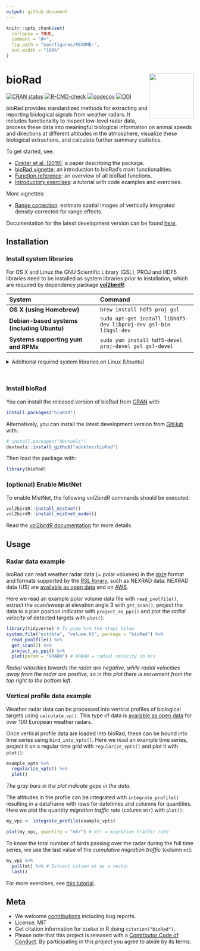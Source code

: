 ```yaml
---
output: github_document
---
```


<!-- README.md is generated from README.Rmd. Please edit that file and knit with devtools::build_readme() -->

```r
knitr::opts_chunk$set(
  collapse = TRUE,
  comment = "#>",
  fig.path = "man/figures/README-",
  out.width = "100%"
)
```

# bioRad <img src="man/figures/logo.png" align="right" alt="" width="120">

<!-- badges: start -->
[![CRAN status](https://www.r-pkg.org/badges/version/bioRad)](https://cran.r-project.org/package=bioRad)
[![R-CMD-check](https://github.com/adokter/bioRad/workflows/R-CMD-check/badge.svg)](https://github.com/adokter/bioRad/actions)
[![codecov](https://codecov.io/gh/adokter/bioRad/branch/master/graph/badge.svg?token=pDmyO4JVJu)](https://app.codecov.io/gh/adokter/bioRad)
[![DOI](https://zenodo.org/badge/DOI/10.5281/zenodo.3370004.svg)](https://doi.org/10.5281/zenodo.3370004)
<!-- badges: end -->

bioRad provides standardized methods for extracting and reporting biological signals from weather radars. It includes functionality to inspect low-level radar data, process these data into meaningful biological information on animal speeds and directions at different altitudes in the atmosphere, visualize these biological extractions, and calculate further summary statistics.

To get started, see:

* [Dokter et al. (2019)](https://doi.org/10.1111/ecog.04028): a paper describing the package.
* [bioRad vignette](https://adriaandokter.com/bioRad/articles/bioRad.html): an introduction to bioRad's main functionalities.
* [Function reference](https://adriaandokter.com/bioRad/reference/index.html): an overview of all bioRad functions.
* [Introductory exercises](https://adriaandokter.com/bioRad/articles/rad_aero_19.html): a tutorial with code examples and exercises.

More vignettes:

* [Range correction](https://adriaandokter.com/bioRad/articles/range_correction.html): estimate spatial images of vertically integrated density corrected for range effects.

Documentation for the latest development version can be found [here](https://adriaandokter.com/bioRad/dev/).

## Installation

### Install system libraries
For OS X and Linux the GNU Scientific Library (GSL), PROJ and HDF5 libraries need to be installed as system libraries prior to installation, which are required by dependency package **[vol2birdR](https://adriaandokter.com/vol2birdR/)**:

| System                                    | Command
|:------------------------------------------|:---------------------------------------------|
|**OS X (using Homebrew)**                  | `brew install hdf5 proj gsl`
|**Debian-based systems (including Ubuntu)**| `sudo apt-get install libhdf5-dev libproj-dev gsl-bin libgsl-dev`
|**Systems supporting yum and RPMs**        | `sudo yum install hdf5-devel proj-devel gsl gsl-devel`

<details>
<summary>Additional required system libraries on Linux (Ubuntu)</summary>

The following system libraries are required before installing bioRad on Linux systems. In terminal, install these with:

```
sudo apt install libcurl4-openssl-dev
sudo apt install libssl-dev
sudo apt install libgdal-dev
```
</details>
<br>

### Install bioRad
You can install the released version of bioRad from [CRAN](https://CRAN.R-project.org) with:

```r
install.packages("bioRad")
```

Alternatively, you can install the latest development version from [GitHub](https://github.com/adokter/bioRad) with:

```r
# install.packages("devtools")
devtools::install_github("adokter/bioRad")
```

Then load the package with:

```r
library(bioRad)
```

### (optional) Enable MistNet
To enable MistNet, the following vol2birdR commands should be executed:
```r
vol2birdR::install_mistnet()
vol2birdR::install_mistnet_model()
```
Read the [vol2birdR documentation](https://adriaandokter.com/vol2birdR/articles/vol2birdR.html) for more details.

## Usage

### Radar data example

bioRad can read weather radar data (= polar volumes) in the [`ODIM`](http://eumetnet.eu/wp-content/uploads/2017/01/OPERA_hdf_description_2014.pdf) format and formats supported by the [RSL library](https://trmm-fc.gsfc.nasa.gov/trmm_gv/software/rsl/), such as NEXRAD data. NEXRAD data (US) are [available as open data](https://www.ncdc.noaa.gov/nexradinv/) and on [AWS](https://registry.opendata.aws/noaa-nexrad/).

Here we read an example polar volume data file with `read_pvolfile()`, extract the scan/sweep at elevation angle 3 with `get_scan()`, project the data to a plan position indicator with `project_as_ppi()` and plot the _radial velocity_ of detected targets with `plot()`:

```r
library(tidyverse) # To pipe %>% the steps below
system.file("extdata", "volume.h5", package = "bioRad") %>%
  read_pvolfile() %>%
  get_scan(3) %>%
  project_as_ppi() %>%
  plot(param = "VRADH") # VRADH = radial velocity in m/s
```

_Radial velocities towards the radar are negative, while radial velocities away from the radar are positive, so in this plot there is movement from the top right to the bottom left._

### Vertical profile data example

Weather radar data can be processed into vertical profiles of biological targets using `calculate_vp()`. This type of data is [available as open data](https://aloftdata.eu) for over 100 European weather radars.

Once vertical profile data are loaded into bioRad, these can be bound into time series using `bind_into_vpts()`. Here we read an example time series, project it on a regular time grid with `regularize_vpts()` and plot it with `plot()`:

```r
example_vpts %>%
  regularize_vpts() %>%
  plot()
```

_The gray bars in the plot indicate gaps in the data._

The altitudes in the profile can be integrated with `integrate_profile()` resulting in a dataframe with rows for datetimes and columns for quantities. Here we plot the quantity _migration traffic rate_ (column `mtr`) with `plot()`:

```r
my_vpi <- integrate_profile(example_vpts)

plot(my_vpi, quantity = "mtr") # mtr = migration traffic rate
```

To know the total number of birds passing over the radar during the full time series, we use the last value of the _cumulative migration traffic_ (column `mt`):

```r
my_vpi %>%
  pull(mt) %>% # Extract column mt as a vector
  last()
```

For more exercises, see [this tutorial](https://adriaandokter.com/bioRad/articles/rad_aero_19.html).

## Meta

* We welcome [contributions](https://adriaandokter.com/bioRad/CONTRIBUTING.html) including bug reports.
* License: MIT
* Get citation information for `bioRad` in R doing `citation("bioRad")`.
* Please note that this project is released with a [Contributor Code of Conduct](https://adriaandokter.com/bioRad/CODE_OF_CONDUCT.html). By participating in this project you agree to abide by its terms.
